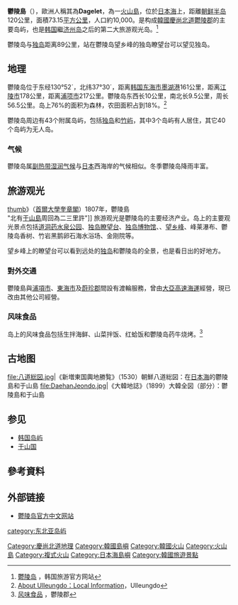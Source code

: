 {{About|島嶼|舊名「鬱陵島」的行政區劃|鬱陵郡}}
{{Infobox islands
| name = 鬱陵島
| native name = 울릉도/鬱陵島
| image name = Ulleung island from above.jpg
| image caption = 鬱陵島
| area = 
| area_km2 = 72.82
| area_sqmi = 
| location = [[日本海|日本海]]
| coordinates = {{Coord|37|30|N|130|52|E|}}
| map = South Korea
| map_width =
| label_position = top
| map_caption = 鬱陵島在韓國的位置
| archipelago = 
| country = {{ROK-KOR}}
| country admin divisions title = [[南韓行政區劃|行政区划]]
| country admin divisions = [[慶尚北道|慶尚北道]][[鬱陵郡|鬱陵郡]]
| highest mount = 新知岳
| elevation m = 984
| population = 10,160
| ethnic groups =[[朝鲜族|朝鲜族]]
}}
{{Infobox Korean name
|title=鬱陵岛
|tablewidth=
|color=blue
|hangul=울릉도
|hanja={{linktext|鬱|陵|島}}
|rr=Ulleung Do
|mr=Ullŭng Do
}}
'''鬱陵島'''（{{kor|諺=울릉도|漢=鬱陵島|羅=Ulleung do|f=y}}），歐洲人稱其為'''Dagelet'''，為一[[火山島|火山島]]，位於[[日本海|日本海]]上，距離[[朝鲜半岛|朝鲜半岛]]120公里，面積73.15[[平方公里|平方公里]]，人口約10,000。是构成[[韓國|韓國]][[慶尚北道|慶尚北道]][[鬱陵郡|鬱陵郡]]的主要岛屿，也是[[韩国|韩国]]繼[[济州岛|济州岛]]之后的第二大旅游观光岛。<ref>[http://chinese.visitkorea.or.kr/chs/SI/SI_CHG_2_11.jsp?cid=298727 鬱陵岛] {{Wayback|url=http://chinese.visitkorea.or.kr/chs/SI/SI_CHG_2_11.jsp?cid=298727 |date=20150610222335 }}，韩国旅游官方网站</ref> 

鬱陵岛与[[独岛|独岛]]距离89公里，站在鬱陵岛望乡峰的独岛瞭望台可以望见独岛。

==地理==

鬱陵岛位于东经130°52´，北纬37°30´，距离[[韩国|韩国]][[东海市_(韩国)|东海市]][[墨湖港|墨湖港]]161公里，距离[[江陵市|江陵市]]178公里，距离[[浦项市|浦项市]]217公里。鬱陵岛东西长10公里，南北长9.5公里，周长56.5公里。岛上76%的面积为森林，农田面积占到18%。<ref>[http://www.ulleung.go.kr/english/page.htm?mnu_uid=2127& About Ulleungdo：Local Information]，Ulleungdo</ref>

鬱陵岛周边有43个附属岛屿，包括[[独岛|独岛]]和[[竹屿|竹屿]]，其中3个岛屿有人居住，其它40个岛屿为无人岛。

===气候===
鬱陵岛属[[副热带湿润气候|副热带湿润气候]]与[[日本|日本]]西海岸的气候相似。冬季鬱陵岛降雨丰富。

{{Infobox Weather
|single_line= Yes
|metric_first = Yes
|location = 울릉도（1971－2000）
|Jan_Hi_°C = 4.2
|Feb_Hi_°C = 4.6
|Mar_Hi_°C = 8.8
|Apr_Hi_°C = 14.7
|May_Hi_°C = 19.2
|Jun_Hi_°C = 21.9
|Jul_Hi_°C = 25.3
|Aug_Hi_°C = 26.5
|Sep_Hi_°C = 23.1
|Oct_Hi_°C = 18.7
|Nov_Hi_°C = 12.9
|Dec_Hi_°C = 7.6
|Year_Hi_°C = 15.6

|Jan_Lo_°C = -1.0
|Feb_Lo_°C = -0.8
|Mar_Lo_°C = 2.3
|Apr_Lo_°C = 7.5
|May_Lo_°C = 12.0
|Jun_Lo_°C = 15.8
|Jul_Lo_°C = 20.0
|Aug_Lo_°C = 21.2
|Sep_Lo_°C = 17.3
|Oct_Lo_°C = 12.3
|Nov_Lo_°C = 6.8
|Dec_Lo_°C = 1.9
|Year_Lo_°C = 9.6

|Jan_Precip_mm = 110.5
|Feb_Precip_mm = 84.2
|Mar_Precip_mm = 68.2
|Apr_Precip_mm = 75.6
|May_Precip_mm = 86.1
|Jun_Precip_mm = 108.2
|Jul_Precip_mm = 125.6
|Aug_Precip_mm = 148.0
|Sep_Precip_mm = 150.7
|Oct_Precip_mm = 79.0
|Nov_Precip_mm = 98.5
|Dec_Precip_mm = 101.4
|Year_Precip_mm = 1236.2

|Jan_Sun= 87.2
|Feb_Sun= 97.2
|Mar_Sun= 163.1
|Apr_Sun= 205.0
|May_Sun= 228.3
|Jun_Sun= 165.0
|Jul_Sun= 154.9
|Aug_Sun= 159.8
|Sep_Sun= 161.1
|Oct_Sun= 177.0
|Nov_Sun= 125.4
|Dec_Sun= 102.6
|Year_Sun= 1826.4

|Jan_Hum= 70.7
|Feb_Hum= 71.1
|Mar_Hum= 71.0
|Apr_Hum= 71.0
|May_Hum= 72.4
|Jun_Hum= 82.1
|Jul_Hum= 86.1
|Aug_Hum= 85.3
|Sep_Hum= 80.3
|Oct_Hum= 72.7
|Nov_Hum= 69.8
|Dec_Hum= 68.8
|Year_Hum= 75.1

|source =[http://www.kma.go.kr/sfc/sfc_03_05.jsp 기상청]
|accessdate = 2009-03-17
}}

== 旅游观光 ==
[[file:Ilseongrok.jpg|thumb]]》（[[首爾大學|首爾大學]][[奎章閣|奎章閣]]）1807年，鬱陵島<br>"北有[[于山国|于山島]]周回為二三里許"]]
旅游观光是鬱陵岛的主要经济产业。岛上的主要观光景点包括[[道洞药水泉公园|道洞药水泉公园]]、[[独岛瞭望台|独岛瞭望台]]、[[独岛博物馆|独岛博物馆]]、{{link-ko|圣人峰|성인봉}}、[[望乡峰|望乡峰]]、峰莱瀑布、鬱陵岛香树、竹岩黑鹅卵石海水浴场、金刚院等。

望乡峰上的瞭望台可以看到远处的[[独岛|独岛]]和鬱陵岛的全景，也是看日出的好地方。

===對外交通===
鬱陵島與[[浦項市|浦項市]]、[[東海市|東海市]]及[[蔚珍郡|蔚珍郡]]間設有渡輪服務，曾由[[大亞高速海運|大亞高速海運]]經營，現已改由其他公司經營。

===风味食品===
岛上的风味食品包括生拌海鲜、山菜拌饭、红蛤饭和鬱陵岛药牛烧烤。<ref>[http://www.ulleung.go.kr/Chinese/page.htm?mnu_uid=694& 风味食品] {{webarchive|url=https://web.archive.org/web/20150603081227/http://www.ulleung.go.kr/Chinese/page.htm?mnu_uid=694& |date=2015-06-03 }}，鬱陵郡</ref>

== 古地图 ==
<gallery widths="300px" heights="300px" perrow="3" caption=鬱陵島>
file:八道総図.jpg|《新増東国輿地勝覧》（1530）朝鮮八道総図：在[[日本海|日本海]]的鬱陵島和于山島
file:DaehanJeondo.jpg|《大韓地誌》（1899）大韓全図（部分）：鬱陵島和于山島
</gallery>

==参见==
*[[韩国岛屿|韩国岛屿]]
*[[于山国|于山国]]

==參考資料==
{{reflist}}

==外部链接==
*[https://web.archive.org/web/20140829102101/http://www.ulleung.go.kr/Chinese/ 鬱陵岛官方中文网站]
{{太平洋島嶼}}

{{Authority control}}
{{DEFAULTSORT:Ulleungdo}}
[[Category:慶尚北道地理|Category:慶尚北道地理]]
[[Category:韓國島嶼|Category:韓國島嶼]]
[[Category:韓國火山|Category:韓國火山]]
[[Category:火山島|Category:火山島]]
[[Category:複式火山|Category:複式火山]]
[[Category:日本海島嶼|Category:日本海島嶼]]
[[Category:韓國旅遊景點|Category:韓國旅遊景點]]
[[category:东北亚岛屿|category:东北亚岛屿]]